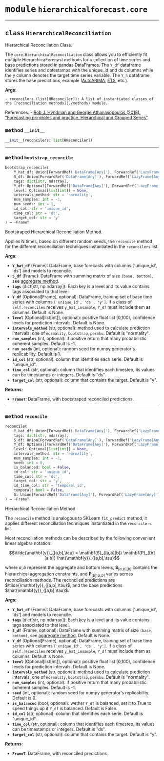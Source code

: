 



# <kbd>module</kbd> `hierarchicalforecast.core`






---



## <kbd>class</kbd> `HierarchicalReconciliation`
Hierarchical Reconciliation Class. 

The `core.HierarchicalReconciliation` class allows you to efficiently fit multiple HierarchicaForecast methods for a collection of time series and base predictions stored in pandas DataFrames. The `Y_df` dataframe identifies series and datestamps with the unique_id and ds columns while the y column denotes the target time series variable. The `Y_h` dataframe stores the base predictions, example ([AutoARIMA](../../../statsforecast/docs/models/AutoARIMA#autoarima-model), [ETS](../../../statsforecast/docs/models/AutoETS#autoets-model), etc.). 



**Args:**
 
    - reconcilers (list[HReconciler]): A list of instantiated classes of the [reconciliation methods](./methods) module. 

References: 
    - [Rob J. Hyndman and George Athanasopoulos (2018). "Forecasting principles and practice, Hierarchical and Grouped Series"](https://otexts.com/fpp3/hierarchical.html). 



### <kbd>method</kbd> `__init__`

```python
__init__(reconcilers: list[HReconciler])
```








---



### <kbd>method</kbd> `bootstrap_reconcile`

```python
bootstrap_reconcile(
    Y_hat_df: Union[ForwardRef('DataFrame[Any]'), ForwardRef('LazyFrame[Any]')],
    S_df: Union[ForwardRef('DataFrame[Any]'), ForwardRef('LazyFrame[Any]')],
    tags: dict[str, ndarray],
    Y_df: Optional[ForwardRef('DataFrame[Any]'), ForwardRef('LazyFrame[Any]')] = None,
    level: Optional[list[int]] = None,
    intervals_method: str = 'normality',
    num_samples: int = -1,
    num_seeds: int = 1,
    id_col: str = 'unique_id',
    time_col: str = 'ds',
    target_col: str = 'y'
) → ~FrameT
```

Bootstraped Hierarchical Reconciliation Method. 

Applies N times, based on different random seeds, the `reconcile` method for the different reconciliation techniques instantiated in the `reconcilers` list. 



**Args:**
 
 - <b>`Y_hat_df`</b> (Frame):  DataFrame, base forecasts with columns ['unique_id', 'ds'] and models to reconcile. 
 - <b>`S_df`</b> (Frame):  DataFrame with summing matrix of size `(base, bottom)`, see [aggregate method](./utils#function-aggregate). 
 - <b>`tags`</b> (dict[str, np.ndarray]):  Each key is a level and its value contains tags associated to that level. 
 - <b>`Y_df`</b> (Optional[Frame], optional):  DataFrame, training set of base time series with columns `['unique_id', 'ds', 'y']`.  If a class of `self.reconciles` receives `y_hat_insample`, `Y_df` must include them as columns. Default is None. 
 - <b>`level`</b> (Optional[list[int]], optional):  positive float list [0,100), confidence levels for prediction intervals. Default is None. 
 - <b>`intervals_method`</b> (str, optional):  method used to calculate prediction intervals, one of `normality`, `bootstrap`, `permbu`. Default is "normality". 
 - <b>`num_samples`</b> (int, optional):  if positive return that many probabilistic coherent samples. Default is -1. 
 - <b>`num_seeds`</b> (int, optional):  random seed for numpy generator's replicability. Default is 1. 
 - <b>`id_col`</b> (str, optional):  column that identifies each serie. Default is "unique_id". 
 - <b>`time_col`</b> (str, optional):  column that identifies each timestep, its values can be timestamps or integers. Default is "ds". 
 - <b>`target_col`</b> (str, optional):  column that contains the target. Default is "y". 



**Returns:**
 
 - <b>`FrameT`</b>:  DataFrame, with bootstraped reconciled predictions. 

---



### <kbd>method</kbd> `reconcile`

```python
reconcile(
    Y_hat_df: Union[ForwardRef('DataFrame[Any]'), ForwardRef('LazyFrame[Any]')],
    tags: dict[str, ndarray],
    S_df: Union[ForwardRef('DataFrame[Any]'), ForwardRef('LazyFrame[Any]')] = None,
    Y_df: Optional[ForwardRef('DataFrame[Any]'), ForwardRef('LazyFrame[Any]')] = None,
    level: Optional[list[int]] = None,
    intervals_method: str = 'normality',
    num_samples: int = -1,
    seed: int = 0,
    is_balanced: bool = False,
    id_col: str = 'unique_id',
    time_col: str = 'ds',
    target_col: str = 'y',
    id_time_col: str = 'temporal_id',
    temporal: bool = False,
    S: Union[ForwardRef('DataFrame[Any]'), ForwardRef('LazyFrame[Any]')] = None
) → ~FrameT
```

Hierarchical Reconciliation Method. 

The `reconcile` method is analogous to SKLearn `fit_predict` method, it applies different reconciliation techniques instantiated in the `reconcilers` list. 

Most reconciliation methods can be described by the following convenient linear algebra notation: 

$$\tilde{\mathbf{y}}_{[a,b],\tau} = \mathbf{S}_{[a,b][b]} \mathbf{P}_{[b][a,b]} \hat{\mathbf{y}}_{[a,b],\tau}$$ 

where $a, b$ represent the aggregate and bottom levels, $\mathbf{S}_{[a,b][b]}$ contains the hierarchical aggregation constraints, and $\mathbf{P}_{[b][a,b]}$ varies across reconciliation methods. The reconciled predictions are $\tilde{\mathbf{y}}_{[a,b],\tau}$, and the base predictions $\hat{\mathbf{y}}_{[a,b],\tau}$. 



**Args:**
 
 - <b>`Y_hat_df`</b> (Frame):  DataFrame, base forecasts with columns ['unique_id', 'ds'] and models to reconcile. 
 - <b>`tags`</b> (dict[str, np.ndarray]):  Each key is a level and its value contains tags associated to that level. 
 - <b>`S_df`</b> (Frame, optional):  DataFrame with summing matrix of size `(base, bottom)`, see [aggregate method](./utils#function-aggregate). Default is None. 
 - <b>`Y_df`</b> (Optional[Frame], optional):  DataFrame, training set of base time series with columns `['unique_id', 'ds', 'y']`.  If a class of `self.reconciles` receives `y_hat_insample`, `Y_df` must include them as columns. Default is None. 
 - <b>`level`</b> (Optional[list[int]], optional):  positive float list [0,100), confidence levels for prediction intervals. Default is None. 
 - <b>`intervals_method`</b> (str, optional):  method used to calculate prediction intervals, one of `normality`, `bootstrap`, `permbu`. Default is "normality". 
 - <b>`num_samples`</b> (int, optional):  if positive return that many probabilistic coherent samples. Default is -1. 
 - <b>`seed`</b> (int, optional):  random seed for numpy generator's replicability. Default is 0. 
 - <b>`is_balanced`</b> (bool, optional):  wether `Y_df` is balanced, set it to True to speed things up if `Y_df` is balanced. Default is False. 
 - <b>`id_col`</b> (str, optional):  column that identifies each serie. Default is "unique_id". 
 - <b>`time_col`</b> (str, optional):  column that identifies each timestep, its values can be timestamps or integers. Default is "ds". 
 - <b>`target_col`</b> (str, optional):  column that contains the target. Default is "y". 



**Returns:**
 
 - <b>`FrameT`</b>:  DataFrame, with reconciled predictions. 


